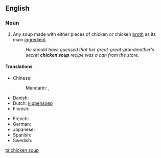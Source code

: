 ==English==
{{wikipedia}}

===Noun===
{{en-noun|s|-|sg=[[chicken]] [[soup]]}}

# Any soup made with either pieces of chicken or chicken [[broth]] as its main [[ingredient]].
#: ''He should have guessed that her great-great-grandmother's secret '''chicken soup''' recipe was a can from the store.''

====Translations====
{{trans-top|soup with chicken as main ingredient}}
* Chinese:
*: Mandarin: {{t|zh|雞湯|sc=Hani}}, {{t|zh|鸡汤|tr=jītāng|sc=Hani}}
* Danish: {{t|da|hønsekødssuppe}}
* Dutch: [[kippensoep]]
* Finnish: {{t|fi|kanakeitto}}
{{trans-mid}}
* French: {{t|fr|soupe de poulet}}
* German: {{t|de|Hühnersuppe}}
* Japanese: {{t|ja|チキンスープ|tr=chikinsūpu}}
* Spanish: {{t|es|sopa de pollo}}
* Swedish: {{t|sv|kycklingssoppa}}
{{trans-bottom}}

[[ta:chicken soup]]